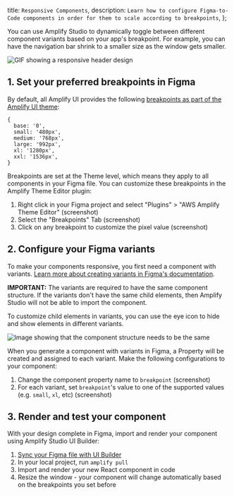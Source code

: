   title: `Responsive Components`,
  description: `Learn how to configure Figma-to-Code components in order for them to scale according to breakpoints`,
};

You can use Amplify Studio to dynamically toggle between different component variants based on your app's breakpoint. For example, you can have the navigation bar shrink to a smaller size as the window gets smaller.

![GIF showing a responsive header design](/images/studio/responsive/responsive-header.gif)

## 1. Set your preferred breakpoints in Figma

By default, all Amplify UI provides the following [breakpoints as part of the Amplify UI theme](https://ui.docs.amplify.aws/react/theming/responsive#breakpoints):

```
{
  base: '0',
  small: '480px',
  medium: '768px',
  large: '992px',
  xl: '1280px',
  xxl: '1536px',
}
```

Breakpoints are set at the Theme level, which means they apply to all components in your Figma file.  You can customize these breakpoints in the Amplify Theme Editor plugin:
1. Right click in your Figma project and select "Plugins" > "AWS Amplify Theme Editor" (screenshot)
2. Select the "Breakpoints" Tab
(screenshot)
3. Click on any breakpoint to customize the pixel value
(screenshot)

## 2. Configure your Figma variants

To make your components responsive, you first need a component with variants.  [Learn more about creating variants in Figma's documentation](https://help.figma.com/hc/en-us/articles/360061175334-Create-interactive-components-with-variants).

<Callout warning>

**IMPORTANT:** The variants are required to have the same component structure. If the variants don't have the same child elements, then Amplify Studio will not be able to import the component.

To customize child elements in variants, you can use the eye icon to hide and show elements in different variants. 

![Image showing that the component structure needs to be the same](/images/studio/responsive/component-structure2.png)

</Callout>

When you generate a component with variants in Figma, a Property will be created and assigned to each variant.  Make the following configurations to your component:
1. Change the component property name to `breakpoint`
(screenshot)
2. For each variant, set `breakpoint`'s value to one of the supported values (e.g. `small`, `xl`, etc)
(screenshot)


## 3. Render and test your component

With your design complete in Figma, import and render your component using Amplify Studio UI Builder:
1. [Sync your Figma file with UI Builder](figmatocode/)
2. In your local project, run `amplify pull`
3. Import and render your new React component in code
4. Resize the window - your component will change automatically based on the breakpoints you set before